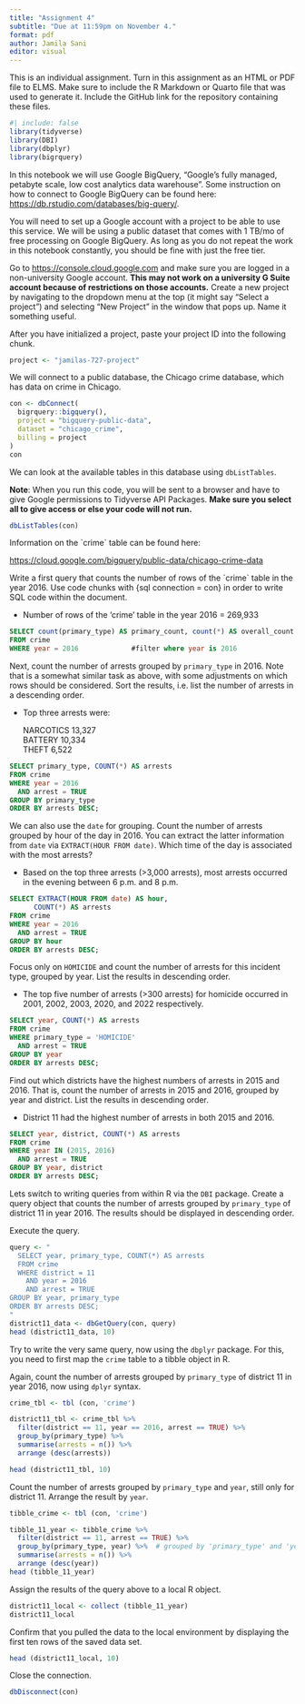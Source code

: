 ```yaml
---
title: "Assignment 4"
subtitle: "Due at 11:59pm on November 4."
format: pdf
author: Jamila Sani
editor: visual
---
```


This is an individual assignment. Turn in this assignment as an HTML or PDF file to ELMS. Make sure to include the R Markdown or Quarto file that was used to generate it. Include the GitHub link for the repository containing these files.

```r
#| include: false 
library(tidyverse)
library(DBI)
library(dbplyr)
library(bigrquery)
```

In this notebook we will use Google BigQuery, "Google's fully managed, petabyte scale, low cost analytics data warehouse". Some instruction on how to connect to Google BigQuery can be found here: <https://db.rstudio.com/databases/big-query/>.

You will need to set up a Google account with a project to be able to use this service. We will be using a public dataset that comes with 1 TB/mo of free processing on Google BigQuery. As long as you do not repeat the work in this notebook constantly, you should be fine with just the free tier.

Go to <https://console.cloud.google.com> and make sure you are logged in a non-university Google account. **This may not work on a university G Suite account because of restrictions on those accounts.** Create a new project by navigating to the dropdown menu at the top (it might say "Select a project") and selecting "New Project" in the window that pops up. Name it something useful.

After you have initialized a project, paste your project ID into the following chunk.

```r
project <- "jamilas-727-project"
```

We will connect to a public database, the Chicago crime database, which has data on crime in Chicago.

```r
con <- dbConnect(
  bigrquery::bigquery(),
  project = "bigquery-public-data",
  dataset = "chicago_crime",
  billing = project
)
con
```

We can look at the available tables in this database using `dbListTables`.

**Note**: When you run this code, you will be sent to a browser and have to give Google permissions to Tidyverse API Packages. **Make sure you select all to give access or else your code will not run.**

```r
dbListTables(con)
```

Information on the \`crime\` table can be found here:

<https://cloud.google.com/bigquery/public-data/chicago-crime-data>

Write a first query that counts the number of rows of the \`crime\` table in the year 2016. Use code chunks with {sql connection = con} in order to write SQL code within the document.

-   Number of rows of the 'crime' table in the year 2016 = 269,933

```sql

SELECT count(primary_type) AS primary_count, count(*) AS overall_count -- counting non-missing primary count and overall
FROM crime 
WHERE year = 2016             #filter where year is 2016
```

Next, count the number of arrests grouped by `primary_type` in 2016. Note that is a somewhat similar task as above, with some adjustments on which rows should be considered. Sort the results, i.e. list the number of arrests in a descending order.

-   Top three arrests were:

    NARCOTICS 13,327\
    BATTERY 10,334\
    THEFT 6,522

```sql

SELECT primary_type, COUNT(*) AS arrests
FROM crime 
WHERE year = 2016
  AND arrest = TRUE
GROUP BY primary_type
ORDER BY arrests DESC;
```

We can also use the `date` for grouping. Count the number of arrests grouped by hour of the day in 2016. You can extract the latter information from `date` via `EXTRACT(HOUR FROM date)`. Which time of the day is associated with the most arrests?

-   Based on the top three arrests (\>3,000 arrests), most arrests occurred in the evening between 6 p.m. and 8 p.m.

```sql
SELECT EXTRACT(HOUR FROM date) AS hour, 
      COUNT(*) AS arrests
FROM crime 
WHERE year = 2016
  AND arrest = TRUE
GROUP BY hour
ORDER BY arrests DESC;
```

Focus only on `HOMICIDE` and count the number of arrests for this incident type, grouped by year. List the results in descending order.

-   The top five number of arrests (\>300 arrests) for homicide occurred in 2001, 2002, 2003, 2020, and 2022 respectively.

```sql
SELECT year, COUNT(*) AS arrests
FROM crime 
WHERE primary_type = 'HOMICIDE'
  AND arrest = TRUE
GROUP BY year 
ORDER BY arrests DESC;
```

Find out which districts have the highest numbers of arrests in 2015 and 2016. That is, count the number of arrests in 2015 and 2016, grouped by year and district. List the results in descending order.

-   District 11 had the highest number of arrests in both 2015 and 2016.

```sql
SELECT year, district, COUNT(*) AS arrests
FROM crime 
WHERE year IN (2015, 2016)
  AND arrest = TRUE
GROUP BY year, district
ORDER BY arrests DESC;
```

Lets switch to writing queries from within R via the `DBI` package. Create a query object that counts the number of arrests grouped by `primary_type` of district 11 in year 2016. The results should be displayed in descending order.

Execute the query.

```r
query <- "
  SELECT year, primary_type, COUNT(*) AS arrests
  FROM crime 
  WHERE district = 11
    AND year = 2016
    AND arrest = TRUE
GROUP BY year, primary_type 
ORDER BY arrests DESC;
"
district11_data <- dbGetQuery(con, query) 
head (district11_data, 10)
```

Try to write the very same query, now using the `dbplyr` package. For this, you need to first map the `crime` table to a tibble object in R.

Again, count the number of arrests grouped by `primary_type` of district 11 in year 2016, now using `dplyr` syntax.

```r
crime_tbl <- tbl (con, 'crime')

district11_tbl <- crime_tbl %>% 
  filter(district == 11, year == 2016, arrest == TRUE) %>%
  group_by(primary_type) %>% 
  summarise(arrests = n()) %>%
  arrange (desc(arrests))

head (district11_tbl, 10)

```

Count the number of arrests grouped by `primary_type` and `year`, still only for district 11. Arrange the result by `year`.

```r
tibble_crime <- tbl (con, 'crime')

tibble_11_year <- tibble_crime %>% 
  filter(district == 11, arrest == TRUE) %>%
  group_by(primary_type, year) %>%  # grouped by 'primary_type' and 'year'
  summarise(arrests = n()) %>%
  arrange (desc(year))
head (tibble_11_year)
```

Assign the results of the query above to a local R object.

```r
district11_local <- collect (tibble_11_year) 
district11_local
```

Confirm that you pulled the data to the local environment by displaying the first ten rows of the saved data set.

```r
head (district11_local, 10)
```

Close the connection.

```r
dbDisconnect(con)
```
